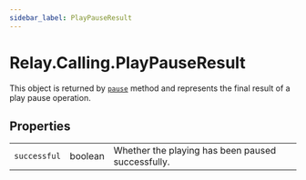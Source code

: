 ```yaml
---
sidebar_label: PlayPauseResult
---
```


# Relay.Calling.PlayPauseResult

This object is returned by [`pause`](relay/server-sdk/php/reference/relay_calling/play_action.mdx#pause) method and represents the final result of a play pause operation.

## Properties

|              |                                               |                                                   |
| -----------: | --------------------------------------------- | ------------------------------------------------- |
| `successful` | <span class="method-prop-type">boolean</span> | Whether the playing has been paused successfully. |
